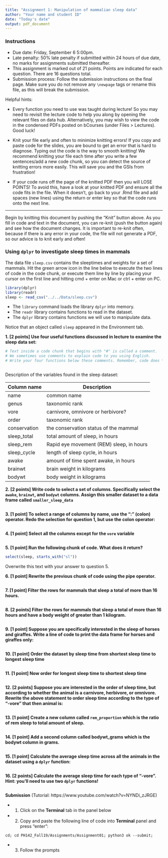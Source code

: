 ```yaml
---
title: "Assignment 1: Manipulation of mammalian sleep data"
author: "Your name and student ID"
date: "Today's date"
output: pdf_document
---
```


### Instructions 
* Due date: Friday, September 6 5:00pm.
* Late penalty: 50% late penalty if submitted within 24 hours of due date, no 
marks for assignments submitted thereafter.
* This assignment is marked out of 21 points. Points are indicated for each 
question. There are 16 questions total.
* Submission process: Follow the submission instructions on the final page. Make sure you do not remove any `\newpage` tags or rename this file, as this will break the submission.

Helpful hints:

- Every function you need to use was taught during lecture! So you may need to 
revisit the lecture code to help you along by opening the relevant files on data 
hub. Alternatively, you may wish to view the code in the condensed PDFs posted 
on bCourses (under Files > Lectures). Good luck!

- Knit your file early and often to minimize knitting errors! If you copy and 
paste code for the slides, you are bound to get an error that is hard to 
diagnose. Typing out the code is the way to smooth knitting! We recommend 
knitting your file each time after you write a few sentences/add a new code 
chunk, so you can detect the source of knitting errors more easily. This will 
save you and the GSIs from frustration!

- If your code runs off the page of the knitted PDF then you will LOSE POINTS! To
avoid this, have a look at your knitted PDF and ensure all the code fits in the 
file. When it doesn't, go back to your .Rmd file and add spaces (new lines) using
the return or enter key so that the code runs onto the next line.
 
--------------------------------------------------------------------------------
\newpage

Begin by knitting this document by pushing the "Knit" button above. As you fill 
in code and text in the document, you can re-knit (push the button again) and 
see how the document changes. It is important to re-knit often, because if there
is any error in your code, the file will not generate a PDF, so our advice is to
knit early and often!

### Using `dplyr` to investigate sleep times in mammals

The data file `sleep.csv` contains the sleeptimes and weights for a set of mammals. 
Hit the green arrow icon in the line below to execute the two lines of code in 
the code chunk, or execute them line by line by placing your cursor on the first 
line and hitting cmd + enter on Mac or ctrl + enter on PC. 

```r
library(dplyr)
library(readr)
sleep <- read_csv("../../Data/sleep.csv")
```

- The `library` command loads the library `dplyr` into memory. 
- The `readr` library contains functions to read in the dataset.
- The `dplyr` library contains functions we will use to manipulate data.

Notice that an object called `sleep` appeared in the Environment tab. 

\newpage

**1. [2 points] Use four useful functions discussed in lecture to examine the sleep data set:**

```r
# Text inside a code chunk that begins with "#" is called a comment. 
# We sometimes use comments to explain code to you using English.
# Write your four functions below these comments. Remember, code does *not* begin with a "#"



```

\newpage

Description of the variables found in the sleep dataset:

| Column name	| Description |
|-------------|-------------|
|name	|common name|
|genus	|taxonomic rank|
|vore	|carnivore, omnivore or herbivore?|
|order	| taxonomic rank|
|conservation	|the conservation status of the mammal|
|sleep_total|	total amount of sleep, in hours|
|sleep_rem |	Rapid eye movement (REM) sleep, in hours |
|sleep_cycle|	length of sleep cycle, in hours|
|awake|	amount of time spent awake, in hours|
|brainwt|	brain weight in kilograms|
|bodywt|	body weight in kilograms|

**2. [2 points] Write code to select a set of columns. Specifically select the `awake`, `brainwt`, and `bodywt` columns. Assign this smaller dataset to a data frame called `smaller_sleep_data`**

```r

```
\newpage

**3. [1 point] To select a range of columns by name, use the “:” (colon) operator. Redo the selection for question 1, but use the colon operator:**

```r

```
\newpage

**4. [1 point] Select all the columns except for the `vore` variable**

```r

```
\newpage

**5. [1 point] Run the following chunk of code. What does it return?**

```r
select(sleep, starts_with("sl"))
```
Overwrite this text with your answer to question 5.
\newpage

**6. [1 point] Rewrite the previous chunk of code using the pipe operator.**

```r

```
\newpage

**7. [1 point] Filter the rows for mammals that sleep a total of more than 16 hours.**

```r

```
\newpage

**8. [2 points] Filter the rows for mammals that sleep a total of more than 16 hours and have a body weight of greater than 1 kilogram.**

```r

```
\newpage

**9. [1 point] Suppose you are specifically interested in the sleep of horses and giraffes. Write a line of code to print the data frame for horses and giraffes only:**

```r

```
\newpage

**10. [1 point] Order the dataset by sleep time from shortest sleep time to longest sleep time**

```r

```
\newpage

**11. [1 point] Now order for longest sleep time to shortest sleep time**

```r

```
\newpage

**12. [2 points] Suppose you are interested in the order of sleep time, but according to whether the animal is a carnivore, herbivore, or omnivore. Rewrite the above statement to order sleep time according to the type of "-vore" that then animal is:**

```r

```
\newpage

**13. [1 point] Create a new column called `rem_proportion` which is the ratio of rem sleep to total amount of sleep.**

```r

```
\newpage

**14. [1 point] Add a second column called bodywt_grams which is the bodywt column in grams.**

```r

```
\newpage

**15. [1 point] Calculate the average sleep time across all the animals in the dataset using a `dplyr` function:**

```r

```
\newpage

**16. [2 points] Calculate the average sleep time for each type of "-vore". Hint: you'll need to use two `dplyr` functions!**

```r

```
\newpage

**Submission** (Tutorial: https://www.youtube.com/watch?v=NYNDi_zJRGE)

- 1. Click on the **Terminal** tab in the panel below

- 2. Copy and paste the following line of code into **Terminal** panel and press "enter":

```cd; cd PH142_Fall19/Assignments/Assignment01; python3 ok --submit;```

- 3. Follow the prompts

